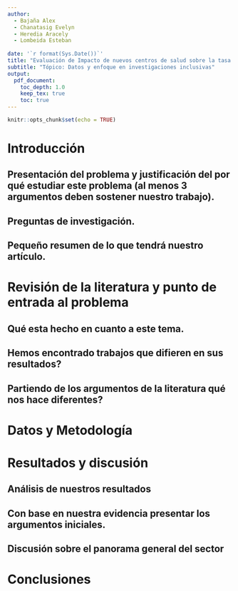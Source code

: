 ```yaml
---
author: 
  - Bajaña Alex
  - Chanatasig Evelyn
  - Heredia Aracely
  - Lombeida Esteban 
  
date: '`r format(Sys.Date())`'
title: "Evaluación de Impacto de nuevos centros de salud sobre la tasa de movilidad para mujeres en edad reproductiva."
subtitle: "Tópico: Datos y enfoque en investigaciones inclusivas"
output:
  pdf_document:
    toc_depth: 1.0
    keep_tex: true
    toc: true
---
```


```r
knitr::opts_chunk$set(echo = TRUE)
```

# Introducción

## Presentación del problema y justificación del por qué estudiar este problema (al menos 3 argumentos deben sostener nuestro trabajo).

## Preguntas de investigación. 

## Pequeño resumen de lo que tendrá nuestro artículo.

# Revisión de la literatura y punto de entrada al problema

## Qué esta hecho en cuanto a este tema.
## Hemos encontrado trabajos que difieren en sus resultados?
## Partiendo de los argumentos de la literatura qué nos hace diferentes?

# Datos y Metodología

# Resultados y discusión

## Análisis de nuestros resultados
## Con base en nuestra evidencia presentar los argumentos iniciales.
## Discusión sobre el panorama general del sector

# Conclusiones
 